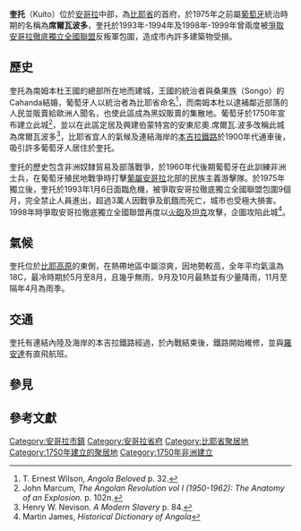 {{Coord|12|23|S|16|56|E|display=title}}
{{Infobox settlement
|name          = 奎托
|other_name             = 席爾瓦波多
|native_name            =  
|nickname               =
|settlement_type        = 市鎮
|motto                  =
|image_skyline          = Kuito class.jpg
|imagesize              = 300px
|image_caption          = 奎托的學校教室
|image_flag             =
|flag_size              =
|image_seal             =
|seal_size              =
|image_shield           =
|shield_size            =
|image_map              =
|mapsize                =
|map_caption            =
|pushpin_map            = Angola
|pushpin_label_position =right
|pushpin_mapsize        =300
|pushpin_map_caption    =奎托於安哥拉位置圖
|subdivision_type       = 國家
|subdivision_name       = 安哥拉
|subdivision_type1      = [[安哥拉行政區劃|省份]]
|subdivision_name1      = [[比耶省|比耶省]]
|subdivision_type2      =
|subdivision_name2      =
|subdivision_type3      =
|subdivision_name3      =
|government_footnotes   =
|government_type        =
|leader_title           =
|leader_name            =
|leader_title1          =  
|leader_name1           =
|established_title      =  
|established_date       =
|area_magnitude         =
|area_footnotes           =
|area_total_km2           =  
|area_land_km2            = 
|population_as_of               =2010年
|population_footnotes           =<ref>{{Cite web |url=http://bevoelkerungsstatistik.de/wg.php?x=&men=gcis&lng=de&des=wg&srt=npan&col=abcdefghinoq&msz=1500&geo=-19 |title=World Gazetteer |accessdate=2010-09-02 |archive-date=2016-05-22 |archive-url=https://web.archive.org/web/20160522172005/http://bevoelkerungsstatistik.de/wg.php?x=&men=gcis&lng=de&des=wg&srt=npan&col=abcdefghinoq&msz=1500&geo=-19 |dead-url=no }}</ref>
|population_note                =
|population_total               =185 302
|population_density_km2         =
|population_density_sq_mi       =
|population_metro               =
|population_density_metro_km2   =
|population_density_metro_sq_mi =
|population_blank1_title        =Ethnicities
|population_blank1              =
|population_density_blank1_km2 =
|population_density_blank1_sq_mi =
|timezone               =[[西非時間|WAT]]
|utc_offset             = +1
|elevation_footnotes    = 
|elevation_m            = 1695
|elevation_ft           =
|postal_code_type       = 
|postal_code            =
|area_code              =
|website                =
|footnotes              =
}}

'''奎托'''（Kuito）位於[[安哥拉|安哥拉]]中部，為[[比耶省|比耶省]]的首府，於1975年之前屬[[葡萄牙|葡萄牙]]統治時期的名稱為'''席爾瓦波多'''，奎托於1993年-1994年及1998年-1999年曾兩度被[[爭取安哥拉徹底獨立全國聯盟|爭取安哥拉徹底獨立全國聯盟]]反叛軍包圍，造成市內許多建築物受損。
== 歷史 ==
奎托為南姆本杜王國的總部所在地而建城，王國的統治者與桑果族（Songo）的Cahanda結婚，葡萄牙人以統治者為比耶省命名<ref>T. Ernest Wilson, ''Angola Beloved'' p. 32.</ref>，而南姆本杜以逮補鄰近部落的人民並販賣給歐洲人聞名，也使此區成為黑奴販賣的集散地。葡萄牙於1750年宣布建立此城<ref>John Marcum, ''The Angolan Revolution vol I (1950-1962): The Anatomy of an Explosion.'' p. 102n.</ref>，並以在此區定居及興建伯蒙特宮的安東尼奧.席爾瓦.波多改稱此城為席爾瓦波多<ref>Henry W. Nevison. ''A Modern Slavery'' p. 84.</ref>，比耶省宜人的氣候及連結海岸的[[本吉拉鐵路|本吉拉鐵路]]於1900年代通車後，吸引許多葡萄牙人居住於奎托。

奎托的歷史包含非洲奴隸貿易及部落戰爭，於1960年代後期葡萄牙在此訓練非洲士兵，在葡萄牙殖民地戰爭時打擊[[葡屬安哥拉|葡屬安哥拉]]北部的民族主義游擊隊。於1975年獨立後，奎托於1993年1月6日面臨危機，被爭取安哥拉徹底獨立全國聯盟包圍9個月，完全禁止人員進出，超過3萬人因戰爭及飢餓而死亡，城市也受極大損害。1998年時爭取安哥拉徹底獨立全國聯盟再度以[[火砲|火砲]]及[[坦克|坦克]]攻擊，企圖攻陷此城<ref>Martin James, ''Historical Dictionary of Angola''</ref>。

== 氣候 ==
奎托位於[[比耶高原|比耶高原]]的東側，在熱帶地區中屬涼爽，因地勢較高，全年平均氣溫為18C，最冷時期於5月至8月，且幾乎無雨，9月及10月最熱並有少量降雨，11月至隔年4月為雨季。
{{Infobox Weather 
|location = 奎托(席爾瓦波多)
|metric first = yes
|single_line = yes
|Jan_REC_Hi_°C = 29
|Feb_REC_Hi_°C = 28
|Mar_REC_Hi_°C = 28
|Apr_REC_Hi_°C = 29
|May_REC_Hi_°C = 28
|Jun_REC_Hi_°C = 27
|Jul_REC_Hi_°C = 27
|Aug_REC_Hi_°C = 30
|Sep_REC_Hi_°C = 31
|Oct_REC_Hi_°C = 31
|Nov_REC_Hi_°C = 29
|Dec_REC_Hi_°C = 28
|year_REC_Hi_°C = 31
|Jan_Hi_°C = 25
|Feb_Hi_°C = 24
|Mar_Hi_°C = 24
|Apr_Hi_°C = 24
|May_Hi_°C = 24
|Jun_Hi_°C = 23
|Jul_Hi_°C = 24
|Aug_Hi_°C = 26
|Sep_Hi_°C = 28
|Oct_Hi_°C = 26
|Nov_Hi_°C = 24
|Dec_Hi_°C = 23
|year_Hi_°C = 25
|Jan_MEAN_°C = 19
|Feb_MEAN_°C = 19
|Mar_MEAN_°C = 19
|Apr_MEAN_°C = 18
|May_MEAN_°C = 17
|Jun_MEAN_°C = 15
|Jul_MEAN_°C = 14
|Aug_MEAN_°C = 15
|Sep_MEAN_°C = 20
|Oct_MEAN_°C = 19
|Nov_MEAN_°C = 19
|Dec_MEAN_°C = 18
|year_MEAN_°C = 18
|Jan_Lo_°C = 14
|Feb_Lo_°C = 14
|Mar_Lo_°C = 15
|Apr_Lo_°C = 13
|May_Lo_°C = 10
|Jun_Lo_°C = 6
|Jul_Lo_°C = 7
|Aug_Lo_°C = 9
|Sep_Lo_°C = 12
|Oct_Lo_°C = 13
|Nov_Lo_°C = 14
|Dec_Lo_°C = 14
|year_Lo_°C = 12
|Jan_REC_Lo_°C = 3
|Feb_REC_Lo_°C = 7
|Mar_REC_Lo_°C = 5
|Apr_REC_Lo_°C = 0
|May_REC_Lo_°C = -1
|Jun_REC_Lo_°C = -5
|Jul_REC_Lo_°C = 0
|Aug_REC_Lo_°C = 0
|Sep_REC_Lo_°C = 3
|Oct_REC_Lo_°C = 6
|Nov_REC_Lo_°C = 6
|Dec_REC_Lo_°C = 5
|year_REC_Lo_°C = -5
|Jan_Precip_mm = 193
|Feb_Precip_mm = 196
|Mar_Precip_mm = 203
|Apr_Precip_mm = 76
|May_Precip_mm = 10
|Jun_Precip_mm = 0
|Jul_Precip_mm = 0
|Aug_Precip_mm = 3
|Sep_Precip_mm = 23
|Oct_Precip_mm = 109
|Nov_Precip_mm = 193
|Dec_Precip_mm = 221
|year_Precip_mm = 1227
|source  = weatherbase.com <ref name="weather1">{{cite web | url =http://www.weatherbase.com/weather/weather.php3?s=52366&refer=&units=metric | title =Weatherbase: Historical weather for Silva Porto, Angola | accessdate =February 13, 2010 | publisher = | archive-date =2020-11-30 | archive-url =https://web.archive.org/web/20201130140523/http://www.weatherbase.com/weather/weather.php3?s=52366&refer=&units=metric | dead-url =no }}</ref>
|accessdate = 
|date=August 2010
}}

== 交通 ==
奎托有連結內陸及海岸的本吉拉鐵路經過，於內戰結束後，鐵路開始維修，並與[[羅安達|羅安達]]有直飛航班。

== 參見 ==
{{Portal|安哥拉|Flag of Angola.svg}}

== 參考文獻 ==
{{reflist}}

{{Municipalities of Angola}}

{{DEFAULTSORT:Kuito}}
[[Category:安哥拉市鎮|Category:安哥拉市鎮]]
[[Category:安哥拉省府|Category:安哥拉省府]]
[[Category:比耶省聚居地|Category:比耶省聚居地]]
[[Category:1750年建立的聚居地|Category:1750年建立的聚居地]]
[[Category:1750年非洲建立|Category:1750年非洲建立]]